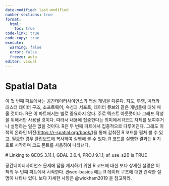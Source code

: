 ```yaml
---
date-modified: last-modified
number-sections: true
format: 
  html: 
    toc: true
code-link: true
code-copy: true
execute: 
  warning: false
  error: false
  freeze: auto
editor: visual
---
```


# Spatial Data

이 첫 번째 파트에서는 공간데이터사이언스의 핵심 개념을 다룬다. 지도, 투영, 벡터와 래스터 데이터 구조, 소프트웨어, 속성과 서포트, 데이터 큐브와 같은 개념들에 대해 배울 것이다. R은 이 파트에서는 별로 중요하지 않다. 주로 텍스트 아웃풋이나 그래프 작성을 위해서만 사용될 것이다. 따라서 내용에 집중한다는 의미에서 R코드 자체를 보여주거나 설명하는 일은 없을 것이다. R은 두 번째 파트에서 집중적으로 다루어진다. 그래도 이 책의 온라인 버전(<https://r-spatial.org/book/>)을 통해 감춰진 R 코드를 펼쳐 볼 수 있고, 필요한 경우 클립보드에 복사하여 실행해 볼 수 있다. R 코드를 실행한 결과는 \# 기호로 시작하며 코드 폰트를 사용하여 나타낸다.

\# Linking to GEOS 3.11.1, GDAL 3.6.4, PROJ 9.1.1; sf_use_s2() is TRUE

공간데이터사이언스 문제에 답을 제시하기 위한 R 코드에 대한 보다 상세한 설명은 이 책의 두 번째 파트에서 시작한다. @sec-basics 에는 R 데이터 구조에 대한 간략한 설명이 나타나 있다. 보다 자세한 사항은 @wickham2019 을 참고하라.
